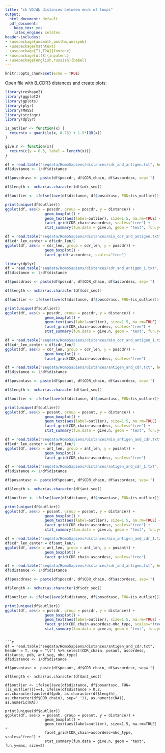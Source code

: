 ```yaml
---
title: "ch VDJdb distances between ends of loops"
output:
  html_document: default
  pdf_document:
    keep_tex: yes
    latex_engine: xelatex
header-includes:
- \usepackage{amsmath,amsthm,amssymb}
- \usepackage{mathtext}
- \usepackage[T1,T2A]{fontenc}
- \usepackage[utf8]{inputenc}
- \usepackage[english,russian]{babel}
---
```


```r
knitr::opts_chunk$set(echo = TRUE)
```

Open file with B_CDR3 distances and create plots:
```r
library(reshape2)
library(ggplot2)
library(gplots)
library(plyr)
library(MASS)
library(stringr)
library(dplyr)
```

```r
is_outlier <- function(x) {
  return(x > quantile(x, 0.75) + 1.5*IQR(x))
}

give.n <- function(x){
  return(c(y = 0.3, label = length(x)))
}

df = read.table("seqdata/HomoSapiens/distances/cdr_and_antigen.txt", header = T, sep = "\t") %>% select(CDR_chain, poscdr, ascordesc, distance, pdb, cdr_seq)
df$distance <- 1/df$distance

df$poscdrasc <- paste(df$poscdr, df$CDR_chain, df$ascordesc, sep='')

df$length <- nchar(as.character(df$cdr_seq))

df$outlier <- ifelse((ave(df$distance, df$poscdrasc, FUN=(is_outlier)))==1, ifelse(df$distance > 0.2, as.character(paste(df$pdb, as.character(df$length), as.character(df$CDR_chain), sep='_')), as.numeric(NA)), as.numeric(NA))

print(unique(df$outlier))
ggplot(df, aes(x = poscdr, group = poscdr, y = distance)) +
                  geom_boxplot() +
                  geom_text(aes(label=outlier), size=1.5, na.rm=TRUE) +
                  facet_grid(CDR_chain~ascordesc, scales="free") + 
                  stat_summary(fun.data = give.n, geom = "text", fun.y=max, size=2)
```
```r
df = read.table("seqdata/HomoSapiens/distances/min_cdr_and_antigen.txt", header = T, sep = "\t") %>% select(CDR_chain, poscdr, ascordesc, distance, cdr_len)
df$cdr_len_center = df$cdr_len/2
ggplot(df, aes(x = cdr_len, group = cdr_len, y = poscdr)) +
                  geom_boxplot() +
                  facet_grid(~ascordesc, scales="free")

```

```r
library(dplyr)
df = read.table("seqdata/HomoSapiens/distances/cdr_and_antigen_1.txt", header = T, sep = "\t") %>% select(CDR_chain, poscdr, ascordesc, distance, pdb, cdr_seq)
df$distance <- 1/df$distance

df$poscdrasc <- paste(df$poscdr, df$CDR_chain, df$ascordesc, sep='')

df$length <- nchar(as.character(df$cdr_seq))

df$outlier <- ifelse((ave(df$distance, df$poscdrasc, FUN=(is_outlier)))==1, ifelse(df$distance > 0.2, as.character(paste(df$pdb, as.character(df$length), as.character(df$CDR_chain), sep='_')), as.numeric(NA)), as.numeric(NA))

print(unique(df$outlier))
ggplot(df, aes(x = poscdr, group = poscdr, y = distance)) +
                  geom_boxplot() +
                  geom_text(aes(label=outlier), size=1.5, na.rm=TRUE) +
                  facet_grid(CDR_chain~ascordesc, scales="free") + 
                  stat_summary(fun.data = give.n, geom = "text", fun.y=max, size=2)
```

```r
df = read.table("seqdata/HomoSapiens/distances/min_cdr_and_antigen_1.txt", header = T, sep = "\t") %>% select(CDR_chain, poscdr, ascordesc, distance, cdr_len)
df$cdr_len_center = df$cdr_len/2
ggplot(df, aes(x = cdr_len, group = cdr_len, y = poscdr)) +
                  geom_boxplot() +
                  facet_grid(CDR_chain~ascordesc, scales="free")

```

```r
df = read.table("seqdata/HomoSapiens/distances/antigen_and_cdr.txt", header = T, sep = "\t") %>% select(CDR_chain, posant, ascordesc, distance, pdb, ant_seq)
df$distance <- 1/df$distance

df$posantasc <- paste(df$posant, df$CDR_chain, df$ascordesc, sep='')

df$length <- nchar(as.character(df$ant_seq))

df$outlier <- ifelse((ave(df$distance, df$posantasc, FUN=(is_outlier)))==1, ifelse(df$distance > 0.2, as.character(paste(df$pdb, as.character(df$length), as.character(df$CDR_chain), sep='_')), as.numeric(NA)), as.numeric(NA))

print(unique(df$outlier))
ggplot(df, aes(x = posant, group = posant, y = distance)) +
                  geom_boxplot() +
                  geom_text(aes(label=outlier), size=1.5, na.rm=TRUE) +
                  facet_grid(CDR_chain~ascordesc, scales="free") + 
                  stat_summary(fun.data = give.n, geom = "text", fun.y=max, size=2)
```

```r
df = read.table("seqdata/HomoSapiens/distances/min_antigen_and_cdr.txt", header = T, sep = "\t") %>% select(CDR_chain, posant, ascordesc, distance, ant_len)
df$cdr_len_center = df$ant_len/2
ggplot(df, aes(x = ant_len, group = ant_len, y = posant)) +
                  geom_boxplot() +
                  facet_grid(CDR_chain~ascordesc, scales="free")

```

```r
df = read.table("seqdata/HomoSapiens/distances/antigen_and_cdr_1.txt", header = T, sep = "\t") %>% select(CDR_chain, posant, ascordesc, distance, pdb, ant_seq)
df$distance <- 1/df$distance

df$posantasc <- paste(df$posant, df$CDR_chain, df$ascordesc, sep='')

df$length <- nchar(as.character(df$ant_seq))

df$outlier <- ifelse((ave(df$distance, df$posantasc, FUN=(is_outlier)))==1, ifelse(df$distance > 0.2, as.character(paste(df$pdb, as.character(df$length), as.character(df$CDR_chain), sep='_')), as.numeric(NA)), as.numeric(NA))

print(unique(df$outlier))
ggplot(df, aes(x = posant, group = posant, y = distance)) +
                  geom_boxplot() +
                  geom_text(aes(label=outlier), size=1.5, na.rm=TRUE) +
                  facet_grid(CDR_chain~ascordesc, scales="free") + 
                  stat_summary(fun.data = give.n, geom = "text", fun.y=max, size=2)
```

```r
df = read.table("seqdata/HomoSapiens/distances/min_antigen_and_cdr_1.txt", header = T, sep = "\t") %>% select(CDR_chain, posant, ascordesc, distance, ant_len)
df$cdr_len_center = df$ant_len/2
ggplot(df, aes(x = ant_len, group = ant_len, y = posant)) +
                  geom_boxplot() +
                  facet_grid(CDR_chain~ascordesc, scales="free")

```

```r
df = read.table("seqdata/HomoSapiens/distances/cdr_and_antigen.txt", header = T, sep = "\t") %>% select(CDR_chain, poscdr, ascordesc, distance, pdb, cdr_seq, mhc_type)
df$distance <- 1/df$distance

df$poscdrasc <- paste(df$poscdr, df$CDR_chain, df$ascordesc, sep='')

df$length <- nchar(as.character(df$cdr_seq))

df$outlier <- ifelse((ave(df$distance, df$poscdrasc, FUN=(is_outlier)))==1, ifelse(df$distance > 0.2, as.character(paste(df$pdb, as.character(df$length), as.character(df$CDR_chain), sep='_')), as.numeric(NA)), as.numeric(NA))

print(unique(df$outlier))
ggplot(df, aes(x = poscdr, group = poscdr, y = distance)) +
                  geom_boxplot() +
                  geom_text(aes(label=outlier), size=1.5, na.rm=TRUE) +
                  facet_grid(CDR_chain~ascordesc~mhc_type, scales="free") + 
                  stat_summary(fun.data = give.n, geom = "text", fun.y=max, size=2)
```
```

```r
df = read.table("seqdata/HomoSapiens/distances/antigen_and_cdr.txt", header = T, sep = "\t") %>% select(CDR_chain, posant, ascordesc, distance, pdb, ant_seq, mhc_type)
df$distance <- 1/df$distance

df$posantasc <- paste(df$posant, df$CDR_chain, df$ascordesc, sep='')

df$length <- nchar(as.character(df$ant_seq))

df$outlier <- ifelse((ave(df$distance, df$posantasc, FUN=(is_outlier)))==1, ifelse(df$distance > 0.2, as.character(paste(df$pdb, as.character(df$length), as.character(df$CDR_chain), sep='_')), as.numeric(NA)), as.numeric(NA))

print(unique(df$outlier))
ggplot(df, aes(x = posant, group = posant, y = distance)) +
                  geom_boxplot() +
                  geom_text(aes(label=outlier), size=1.5, na.rm=TRUE) +
                  facet_grid(CDR_chain~ascordesc~mhc_type, scales="free") + 
                  stat_summary(fun.data = give.n, geom = "text", fun.y=max, size=2)
```
